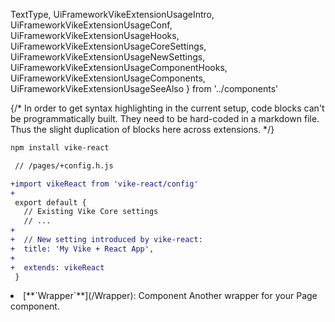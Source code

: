   TextType,
  UiFrameworkVikeExtensionUsageIntro,
  UiFrameworkVikeExtensionUsageConf,
  UiFrameworkVikeExtensionUsageHooks,
  UiFrameworkVikeExtensionUsageCoreSettings,
  UiFrameworkVikeExtensionUsageNewSettings,
  UiFrameworkVikeExtensionUsageComponentHooks,
  UiFrameworkVikeExtensionUsageComponents,
  UiFrameworkVikeExtensionUsageSeeAlso
} from '../components'

{/*
In order to get syntax highlighting in the current setup, code blocks can't be programmatically built. They need to be
hard-coded in a markdown file. Thus the slight duplication of blocks here across extensions.
*/}

<UiFrameworkVikeExtensionUsageIntro packageName="vike-react" />

```bash
npm install vike-react
```

<UiFrameworkVikeExtensionUsageConf packageName="vike-react" />

```diff
 // /pages/+config.h.js

+import vikeReact from 'vike-react/config'
+
 export default {
   // Existing Vike Core settings
   // ...
+
+  // New setting introduced by vike-react:
+  title: 'My Vike + React App',
+
+  extends: vikeReact
 }
```

<UiFrameworkVikeExtensionUsageHooks packageName="vike-react" uiFrameworkName="React" />

<UiFrameworkVikeExtensionUsageCoreSettings packageName="vike-react" uiFrameworkName="React" />

<UiFrameworkVikeExtensionUsageNewSettings packageName="vike-react">
  <li>[**`Wrapper`**](/Wrapper): <TextType>Component</TextType> Another wrapper for your <Link href="/Page">Page component</Link>.</li>
</UiFrameworkVikeExtensionUsageNewSettings>

<UiFrameworkVikeExtensionUsageComponentHooks packageName="vike-react" />

<UiFrameworkVikeExtensionUsageComponents packageName="vike-react" />

<UiFrameworkVikeExtensionUsageSeeAlso packageName="vike-react" />
